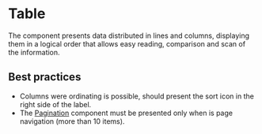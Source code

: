 # Table

The component presents data distributed in lines and columns, displaying them in a logical order that allows easy reading, comparison and scan of the information.

## Best practices

- Columns were ordinating is possible, should present the sort icon in the right side of the label.
- The [Pagination](/components/pagination) component must be presented only when is page navigation (more than 10 items).
